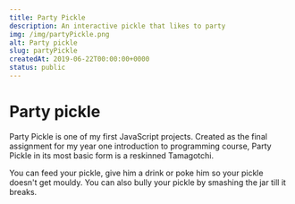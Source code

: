 ```yaml
---
title: Party Pickle
description: An interactive pickle that likes to party
img: /img/partyPickle.png
alt: Party pickle
slug: partyPickle
createdAt: 2019-06-22T00:00:00+0000
status: public
---
```


# Party pickle

Party Pickle is one of my first JavaScript projects. Created as the final assignment for my year one introduction to programming course, Party Pickle in its most basic form is a reskinned Tamagotchi.

You can feed your pickle, give him a drink or poke him so your pickle doesn't get mouldy. You can also bully your pickle by smashing the jar till it breaks.


<PartyPickel client:load></PartyPickel>

